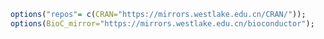 ```r
options("repos"= c(CRAN="https://mirrors.westlake.edu.cn/CRAN/"));
options(BioC_mirror="https://mirrors.westlake.edu.cn/bioconductor");

```
